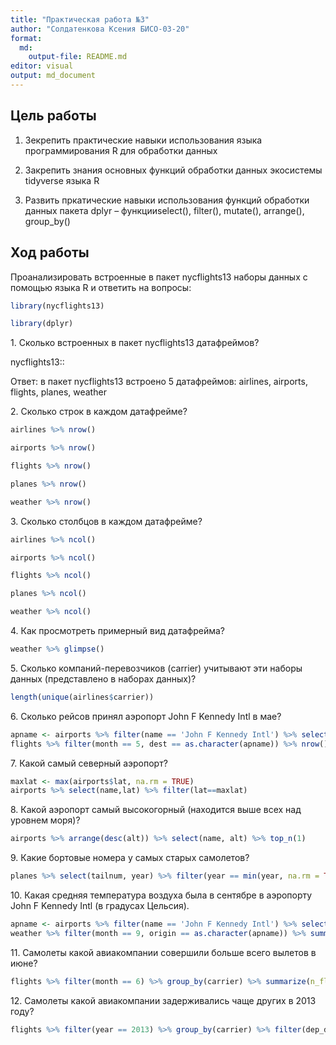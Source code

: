 ```yaml
---
title: "Практическая работа №3"
author: "Солдатенкова Ксения БИСО-03-20"
format: 
  md:
    output-file: README.md
editor: visual
output: md_document
---
```


## Цель работы

1. Зекрепить практические навыки использования языка программирования R для обработки данных

2. Закрепить знания основных функций обработки данных экосистемы tidyverse языка R

3. Развить пркатические навыки использования функций обработки данных пакета dplyr – функцииselect(), filter(), mutate(), arrange(), group_by()

## Ход работы

Проанализировать встроенные в пакет nycflights13 наборы данных с помощью языка R и ответить на вопросы:

```r
library(nycflights13)
```
```r
library(dplyr)
```


1\. Сколько встроенных в пакет nycflights13 датафреймов?

nycflights13::

Ответ: в пакет nycflights13 встроено 5 датафреймов: airlines, airports, flights, planes, weather

2\. Сколько строк в каждом датафрейме?

```r
airlines %>% nrow()
```
```r
airports %>% nrow()
```
```r
flights %>% nrow()
```
```r
planes %>% nrow()
```
```r
weather %>% nrow()
```

3\. Сколько столбцов в каждом датафрейме?

```r
airlines %>% ncol()
```
```r
airports %>% ncol()
```
```r
flights %>% ncol()
```
```r
planes %>% ncol()
```
```r
weather %>% ncol()
```

4\. Как просмотреть примерный вид датафрейма?

```r
weather %>% glimpse()
```

5\. Сколько компаний-перевозчиков (carrier) учитывают эти наборы данных (представлено в наборах данных)?

```r
length(unique(airlines$carrier))
```

6\. Сколько рейсов принял аэропорт John F Kennedy Intl в мае?

```r
apname <- airports %>% filter(name == 'John F Kennedy Intl') %>% select(faa)
flights %>% filter(month == 5, dest == as.character(apname)) %>% nrow()
```

7\. Какой самый северный аэропорт?

```r
maxlat <- max(airports$lat, na.rm = TRUE)
airports %>% select(name,lat) %>% filter(lat==maxlat)

```

8\. Какой аэропорт самый высокогорный (находится выше всех над уровнем моря)?

```r
airports %>% arrange(desc(alt)) %>% select(name, alt) %>% top_n(1)
```

9\. Какие бортовые номера у самых старых самолетов?

```r
planes %>% select(tailnum, year) %>% filter(year == min(year, na.rm = TRUE))
```

10\. Какая средняя температура воздуха была в сентябре в аэропорту John F Kennedy Intl (в градусах Цельсия).

```r
apname <- airports %>% filter(name == 'John F Kennedy Intl') %>% select(faa)
weather %>% filter(month == 9, origin == as.character(apname)) %>% summarise('temp' = ((temp_mean = mean(temp, 0, na.rm = TRUE))-32)*5/9)

```

11\. Самолеты какой авиакомпании совершили больше всего вылетов в июне?

```r
flights %>% filter(month == 6) %>% group_by(carrier) %>% summarize(n_flights = n()) %>% arrange(desc(n_flights)) %>% top_n(1)
```

12\. Самолеты какой авиакомпании задерживались чаще других в 2013 году?

```r
flights %>% filter(year == 2013) %>% group_by(carrier) %>% filter(dep_delay > 0, arr_delay > 0) %>% summarise('delays' = n()) %>% arrange(desc(delays)) %>% top_n(1)
```



